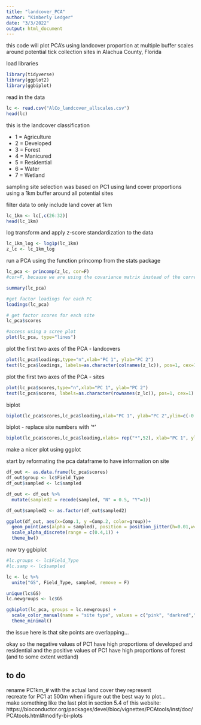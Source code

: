 ```yaml
---
title: "landcover_PCA"
author: "Kimberly Ledger"
date: "3/3/2022"
output: html_document
---
```


this code will plot PCA's using landcover proportion at multiple buffer scales around potential tick collection sites in Alachua County, Florida 


load libraries 
```r
library(tidyverse)
library(ggplot2)
library(ggbiplot)
```


read in the data
```r
lc <- read.csv("AlCo_landcover_allscales.csv")
head(lc)
```

this is the landcover classification

*  1 = Agriculture 
*  2 = Developed
*  3 = Forest
*  4 = Manicured 
*  5 = Residential
*  6 = Water
*  7 = Wetland

sampling site selection was based on PC1 using land cover proportions using a 1km buffer around all potential sites 

filter data to only include land cover at 1km 
```r
lc_1km <- lc[,c(26:32)]
head(lc_1km)
```

log transform and apply z-score standardization to the data 
```r
lc_1km_log <- log1p(lc_1km)   
z_lc <- lc_1km_log
```


run a PCA using the function princomp from the stats package
```r
lc_pca <- princomp(z_lc, cor=F)
#cor=F, because we are using the covariance matrix instead of the correlation matrix 

summary(lc_pca)

#get factor loadings for each PC
loadings(lc_pca)

# get factor scores for each site 
lc_pca$scores

#access using a scree plot 
plot(lc_pca, type="lines")
```

plot the first two axes of the PCA - landcovers
```r
plot(lc_pca$loadings,type="n",xlab="PC 1", ylab="PC 2")
text(lc_pca$loadings, labels=as.character(colnames(z_lc)), pos=1, cex=1)
```

plot the first two axes of the PCA - sites
```r
plot(lc_pca$scores,type="n",xlab="PC 1", ylab="PC 2")
text(lc_pca$scores, labels=as.character(rownames(z_lc)), pos=1, cex=1)
```

biplot 
```r
biplot(lc_pca$scores,lc_pca$loading,xlab="PC 1", ylab="PC 2",ylim=c(-0.2,0.4), xlim=c(-0.4,0.5))
```

biplot - replace site numbers with '*'
```r
biplot(lc_pca$scores,lc_pca$loading,xlabs= rep("*",52), xlab="PC 1", ylab="PC 2",ylim=c(-0.2,0.4), xlim=c(-0.4,0.5))

```

make a nicer plot using ggplot 

start by reformating the pca dataframe to have information on site
```r
df_out <- as.data.frame(lc_pca$scores)
df_out$group <- lc$Field_Type
df_out$sampled <- lc$sampled

df_out <- df_out %>%
  mutate(sampled2 = recode(sampled, "N" = 0.5, "Y"=1))

df_out$sampled2 <- as.factor(df_out$sampled2)
```

```r
ggplot(df_out, aes(x=Comp.1, y =Comp.2, color=group))+ 
  geom_point(aes(alpha = sampled), position = position_jitter(h=0.01,w=0.01)) + 
  scale_alpha_discrete(range = c(0.4,1)) +
  theme_bw()
```

now try ggbiplot 

```r
#lc.groups <- lc$Field_Type
#lc.samp <- lc$sampled

lc <- lc %>%
  unite("GS", Field_Type, sampled, remove = F)

unique(lc$GS)
lc.newgroups <- lc$GS

ggbiplot(lc_pca, groups = lc.newgroups) +
  scale_color_manual(name = "site type", values = c("pink", "darkred","lightblue", "blue")) +
  theme_minimal()

```

the issue here is that site points are overlapping... 


okay so the negative values of PC1 have high proportions of developed and residential 
and the positive values of PC1 have high proportions of forest (and to some extent wetland)

## to do 
rename PC1km_# with the actual land cover they represent   
recreate for PC1 at 500m when i figure out the best way to plot...   
make something like the last plot in section 5.4 of this website: https://bioconductor.org/packages/devel/bioc/vignettes/PCAtools/inst/doc/PCAtools.html#modify-bi-plots



